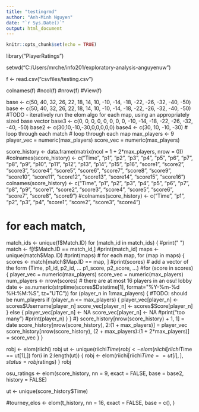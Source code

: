 ```yaml
---
title: "testingrmd"
author: "Anh-Minh Nguyen"
date: "`r Sys.Date()`"
output: html_document
---
```


```r
knitr::opts_chunk$set(echo = TRUE)
```

library("PlayerRatings")

setwd("C:/Users/mrche/info201/exploratory-analysis-anguyenuw")

f <- read.csv("csvfiles/testing.csv")

colnames(f)
#ncol(f)
#nrow(f)
#View(f)

base <- c(50, 40, 32, 26, 22, 18, 14, 10, -10, -14, -18, -22, -26, -32, -40, -50)
base <- c(50, 40, 32, 26, 22, 18, 14, 10, -10, -14, -18, -22, -26, -32, -40, -50)
#TODO - iteratively run the elom algo for each map, using an appropriately sized base vector
base3 <- c(0, 0, 0, 0, 0, 0, 0, 0, -10, -14, -18, -22, -26, -32, -40, -50)
base2 <- c(30,10,-10,-30,0,0,0,0,0)
base4 <- c(30, 10, -10, -30)
# loop through each match
# loop through each map
max_players <- 9
player_vec = numeric(max_players)
score_vec = numeric(max_players)

score_history <- data.frame(matrix(ncol = 1 + 2*max_players, nrow = 0))
#colnames(score_history) <- c("Time", "p1", "p2", "p3", "p4", "p5", "p6", "p7", "p8", "p9", "p10", "p11", "p12", "p13", "p14", "p15", "p16", "score1", "score2", "score3", "score4", "score5", "score6", "score7", "score8", "score9", "score10", "score11", "score12", "score13", "score14", "score15", "score16")
colnames(score_history) <- c("Time", "p1", "p2", "p3", "p4", "p5", "p6", "p7", "p8", "p9", "score1", "score2", "score3", "score4", "score5", "score6", "score7", "score8", "score9")
#colnames(score_history) <- c("Time", "p1", "p2", "p3", "p4", "score1", "score2", "score3", "score4")

# for each match,
match_ids <- unique(f$Match.ID)
for (match_id in match_ids) {
  #print(" ")
  match <- f[f$Match.ID == match_id,]
  #print(match_id)
  maps <- unique(match$Map.ID)
  #print(maps)
# for each map,
  for (map in maps) {
    scores <- match[match$Map.ID == map, ]
    #print(scores)
# add a vector of the form (Time, p1_id, p2_id, ... p1_score, p2_score, ...)
#for (score in scores) {
    player_vec = numeric(max_players)
    score_vec = numeric(max_players)
    num_players <- nrow(scores)
# there are at most 16 players in an osu! lobby
    date <- as.numeric(strptime(scores$Datetime[1], format="%Y-%m-%d %H:%M:%S", tz="UTC"))
    for (player_n in 1:max_players) {
#TODO: should be num_players
      if (player_n <= max_players) {
        player_vec[player_n] <- scores$Username[player_n]
        score_vec[player_n] <- scores$Score[player_n]
        }
      else {
        player_vec[player_n] <- NA
        score_vec[player_n] <- NA
        #print("too many")
        #print(player_n)
      }
    }
#}
    score_history[nrow(score_history) + 1, 1] = date
    score_history[nrow(score_history), 2:(1 + max_players)] = player_vec
    score_history[nrow(score_history), (2 + max_players):(1 + 2*max_players)] = score_vec
  }
}


robj <- elom(riichi)
robj
ut <- unique(riichi$Time)
robj <- elom(riichi[riichi$Time == ut[1],])
for(i in 2:length(ut)) {
robj <- elom(riichi[riichi$Time == ut[i],], status = robj$ratings)
}
robj




osu_ratings <- elom(score_history, nn = 9, exact = FALSE, base = base2, history = FALSE)

ut <- unique(score_history$Time)

#tourney_elos <- elom(t_history, nn = 16, exact = FALSE, base = c(), )


